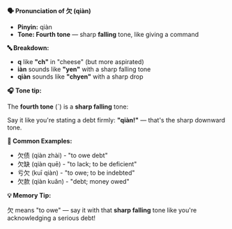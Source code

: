 **🗣️ Pronunciation of 欠 (qiàn)**

- **Pinyin:** qiàn
- **Tone: Fourth tone** — sharp **falling** tone, like giving a command

**🔤 Breakdown:**

- **q** like **"ch"** in "cheese" (but more aspirated)
- **iàn** sounds like **"yen"** with a sharp falling tone
- **qiàn** sounds like **"chyen"** with a sharp drop

**🎧 Tone tip:**

The **fourth tone** (ˋ) is a **sharp falling** tone:

Say it like you're stating a debt firmly: **"qiàn!"** — that's the sharp downward tone.

**📝 Common Examples:**

- 欠债 (qiàn zhài) - "to owe debt"
- 欠缺 (qiàn quē) - "to lack; to be deficient"
- 亏欠 (kuī qiàn) - "to owe; to be indebted"
- 欠款 (qiàn kuǎn) - "debt; money owed"

**💡 Memory Tip:**

欠 means "to owe" — say it with that **sharp falling** tone like you're acknowledging a serious
debt!
